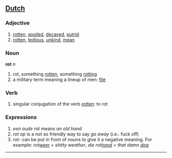 ==[[Dutch]]==
===Adjective===
#[[rotten]], [[spoiled]], [[decayed]], [[putrid]]
#[[rotten]], [[tedious]], [[unkind]], [[mean]]
===Noun===
'''rot''' ''n''
#rot, something [[rotten]], something [[rotting]]
#a military term meaning a lineup of men: [[file]]

===Verb===
#singular conjugation of the verb ''[[rotten]]'': to rot

===Expressions===
#''een oude rot'' means ''an old hand''
#''rot op'' is a not so friendly way to say ''go away'' (i.e.: fuck off)
#rot- can be put in front of nouns to give it a negative meaning. For example: ''rot[[weer]]'' = ''shitty weather'', ''die rot[[hond]]'' = ''that damn [[dog]]''
----